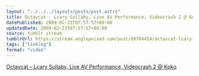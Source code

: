 ```yaml
---
layout: "../../../layouts/posts/post.astro"
title: Octavcat - Lcary Sullaby, Live AV Performance, Videocrash 2 @ Koko
datePublished: 2009-02-23T07:57:57+00:00
updatedDate: 2009-02-23T07:57:57+00:00
source: tumblr stream
tumblrUrl: https://stream.anglepoised.com/post/80704454/octavcat-lcary-sullaby-live-av-performance
tags: ["linklog"]
format: "video"
---
```



<Vimeo id="https://vimeo.com/3321352" />

[Octavcat &#8211; Lcary Sullaby, Live AV Performance, Videocrash 2 @ Koko][1]

[1]: https://vimeo.com/3321352
